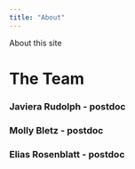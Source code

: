 ```yaml
---
title: "About"
---
```


About this site


# The Team



### Javiera Rudolph - postdoc

### Molly Bletz - postdoc

### Elias Rosenblatt - postdoc
